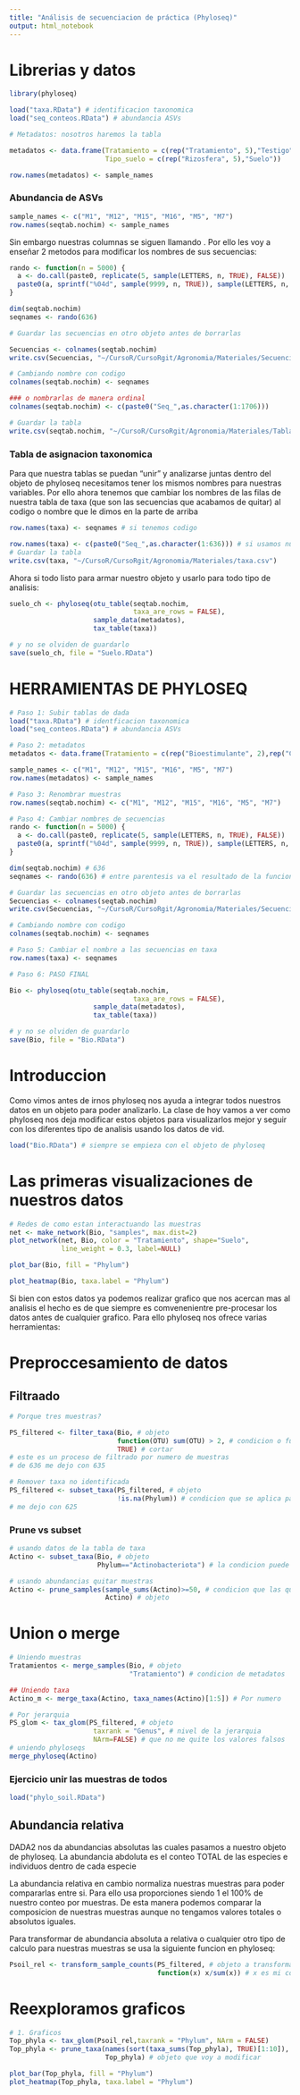 ```yaml
---
title: "Análisis de secuenciacion de práctica (Phyloseq)"
output: html_notebook
---
```


# Librerias y datos

```r
library(phyloseq)

load("taxa.RData") # identificacion taxonomica
load("seq_conteos.RData") # abundancia ASVs

# Metadatos: nosotros haremos la tabla

metadatos <- data.frame(Tratamiento = c(rep("Tratamiento", 5),"Testigo"),
                        Tipo_suelo = c(rep("Rizosfera", 5),"Suelo"))

row.names(metadatos) <- sample_names
```

### Abundancia de ASVs
```r
sample_names <- c("M1", "M12", "M15", "M16", "M5", "M7")
row.names(seqtab.nochim) <- sample_names
```

Sin embargo nuestras columnas se siguen llamando . Por ello les voy a enseñar 2 metodos para modificar los nombres de sus secuencias:

```r
rando <- function(n = 5000) {
  a <- do.call(paste0, replicate(5, sample(LETTERS, n, TRUE), FALSE))
  paste0(a, sprintf("%04d", sample(9999, n, TRUE)), sample(LETTERS, n, TRUE))
}

dim(seqtab.nochim)
seqnames <- rando(636)

# Guardar las secuencias en otro objeto antes de borrarlas

Secuencias <- colnames(seqtab.nochim)
write.csv(Secuencias, "~/CursoR/CursoRgit/Agronomia/Materiales/Secuencias.csv")

# Cambiando nombre con codigo
colnames(seqtab.nochim) <- seqnames

### o nombrarlas de manera ordinal
colnames(seqtab.nochim) <- c(paste0("Seq_",as.character(1:1706)))

# Guardar la tabla
write.csv(seqtab.nochim, "~/CursoR/CursoRgit/Agronomia/Materiales/Tabla_ASVs.csv")
```

### Tabla de asignacion taxonomica

Para que nuestra tablas se puedan "unir" y analizarse juntas dentro del objeto de phyloseq necesitamos tener los mismos nombres para nuestras variables. Por ello ahora tenemos que cambiar los nombres de las filas de nuestra tabla de taxa (que son las secuencias que acabamos de quitar) al codigo o nombre que le dimos en la parte de arriba

```r
row.names(taxa) <- seqnames # si tenemos codigo

row.names(taxa) <- c(paste0("Seq_",as.character(1:636))) # si usamos numeros
# Guardar la tabla
write.csv(taxa, "~/CursoR/CursoRgit/Agronomia/Materiales/taxa.csv")

```

Ahora si todo listo para armar nuestro objeto y usarlo para todo tipo de analisis:

```r
suelo_ch <- phyloseq(otu_table(seqtab.nochim,
                               taxa_are_rows = FALSE), 
                     sample_data(metadatos),
                     tax_table(taxa))

# y no se olviden de guardarlo
save(suelo_ch, file = "Suelo.RData")
```

# HERRAMIENTAS DE PHYLOSEQ

```r
# Paso 1: Subir tablas de dada
load("taxa.RData") # identficacion taxonomica
load("seq_conteos.RData") # abundancia ASVs

# Paso 2: metadatos
metadatos <- data.frame(Tratamiento = c(rep("Bioestimulante", 2),rep("Control",2), rep("Fertilizante", 2)), Suelo = c("Salino", "No Salino", "Salino", "No Salino", "Salino", "No Salino"))

sample_names <- c("M1", "M12", "M15", "M16", "M5", "M7")
row.names(metadatos) <- sample_names

# Paso 3: Renombrar muestras
row.names(seqtab.nochim) <- c("M1", "M12", "M15", "M16", "M5", "M7")

# Paso 4: Cambiar nombres de secuencias
rando <- function(n = 5000) {
  a <- do.call(paste0, replicate(5, sample(LETTERS, n, TRUE), FALSE))
  paste0(a, sprintf("%04d", sample(9999, n, TRUE)), sample(LETTERS, n, TRUE))
}

dim(seqtab.nochim) # 636
seqnames <- rando(636) # entre parentesis va el resultado de la funcion anterior

# Guardar las secuencias en otro objeto antes de borrarlas
Secuencias <- colnames(seqtab.nochim)
write.csv(Secuencias, "~/CursoR/CursoRgit/Agronomia/Materiales/Secuencias_bio.csv")

# Cambiando nombre con codigo
colnames(seqtab.nochim) <- seqnames

# Paso 5: Cambiar el nombre a las secuencias en taxa
row.names(taxa) <- seqnames

# Paso 6: PASO FINAL

Bio <- phyloseq(otu_table(seqtab.nochim,
                               taxa_are_rows = FALSE), 
                     sample_data(metadatos),
                     tax_table(taxa))

# y no se olviden de guardarlo
save(Bio, file = "Bio.RData")

```

# Introduccion

Como vimos antes de irnos phyloseq nos ayuda a integrar todos nuestros datos en un objeto para poder analizarlo. La clase de hoy vamos a ver como phyloseq nos deja modificar estos objetos para visualizarlos mejor y seguir con los diferentes tipo de analisis usando los datos de vid.
 
```r
load("Bio.RData") # siempre se empieza con el objeto de phyloseq

```

# Las primeras visualizaciones de nuestros datos

```r
# Redes de como estan interactuando las muestras
net <- make_network(Bio, "samples", max.dist=2)
plot_network(net, Bio, color = "Tratamiento", shape="Suelo",
             line_weight = 0.3, label=NULL)

plot_bar(Bio, fill = "Phylum")

plot_heatmap(Bio, taxa.label = "Phylum")
```

Si bien con estos datos ya podemos realizar grafico que nos acercan mas al analisis el hecho es de que siempre es comvenenientre pre-procesar los datos antes de cualquier grafico. Para ello phyloseq nos ofrece varias herramientas:

# Preproccesamiento de datos

## Filtraado

```r
# Porque tres muestras?

PS_filtered <- filter_taxa(Bio, # objeto 
                           function(OTU) sum(OTU) > 2, # condicion o funcion
                           TRUE) # cortar
# este es un proceso de filtrado por numero de muestras 
# de 636 me dejo con 635

# Remover taxa no identificada
PS_filtered <- subset_taxa(PS_filtered, # objeto 
                           !is.na(Phylum)) # condicion que se aplica para que de los que no tengan nada en phylum me los quite
# me dejo con 625
```

### Prune vs subset

```r
# usando datos de la tabla de taxa
Actino <- subset_taxa(Bio, # objeto
                      Phylum=="Actinobacteriota") # la condicion puede ser cualquier nivel de la jerarquia taxonomica

# usando abundancias quitar muestras
Actino <- prune_samples(sample_sums(Actino)>=50, # condicion que las que sean menor a 50 me las va a quitar
                        Actino) # objeto
```

# Union o merge

```r
# Uniendo muestras
Tratamientos <- merge_samples(Bio, # objeto
                              "Tratamiento") # condicion de metadatos

## Uniendo taxa
Actino_m <- merge_taxa(Actino, taxa_names(Actino)[1:5]) # Por numero

# Por jerarquia
PS_glom <- tax_glom(PS_filtered, # objeto
                     taxrank = "Genus", # nivel de la jerarquia
                     NArm=FALSE) # que no me quite los valores falsos
# uniendo phyloseqs
merge_phyloseq(Actino)
```

### Ejercicio unir las muestras de todos


```r
load("phylo_soil.RData")
```

## Abundancia relativa

DADA2 nos da abundancias absolutas las cuales pasamos a nuestro objeto de phyloseq. La abundancia abdoluta es el conteo TOTAL de las especies e individuos dentro de cada especie

La abundancia relativa en cambio normaliza nuestras muestras para poder compararlas entre si. Para ello usa proporciones siendo 1 el 100% de nuestro conteo por muestras. De esta manera podemos comparar la composicion de nuestras muestras aunque no tengamos valores totales o absolutos iguales.

Para transformar de abundancia absoluta a relativa o cualquier otro tipo de calculo para nuestras muestras se usa la siguiente funcion en phyloseq:

```r
Psoil_rel <- transform_sample_counts(PS_filtered, # objeto a transformar
                                     function(x) x/sum(x)) # x es mi conteo
```

# Reexploramos graficos

```r
# 1. Graficos
Top_phyla <- tax_glom(Psoil_rel,taxrank = "Phylum", NArm = FALSE)
Top_phyla <- prune_taxa(names(sort(taxa_sums(Top_phyla), TRUE)[1:10]), #cond
                        Top_phyla) # objeto que voy a modificar

plot_bar(Top_phyla, fill = "Phylum")
plot_heatmap(Top_phyla, taxa.label = "Phylum")
```



